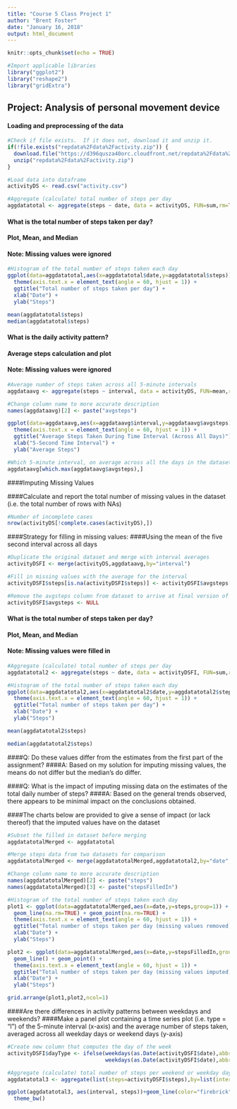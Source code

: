 ```yaml
---
title: "Course 5 Class Project 1"
author: "Brent Foster"
date: "January 16, 2018"
output: html_document
---
```


```r

knitr::opts_chunk$set(echo = TRUE)

#Import applicable libraries
library("ggplot2")
library("reshape2")
library("gridExtra")

```

## Project: Analysis of personal movement device

#### Loading and preprocessing of the data

```r

#Check if file exists.  If it does not, download it and unzip it.
if(!file.exists("repdata%2Fdata%2Factivity.zip")) {
  download.file("https://d396qusza40orc.cloudfront.net/repdata%2Fdata%2Factivity.zip","repdata%2Fdata%2Factivity.zip")
  unzip("repdata%2Fdata%2Factivity.zip")
}

#Load data into dataframe
activityDS <- read.csv("activity.csv")

#Aggregate (calculate) total number of steps per day
aggdatatotal <- aggregate(steps ~ date, data = activityDS, FUN=sum,rm=TRUE)

```

#### What is the total number of steps taken per day?
#### Plot, Mean, and Median
#### Note: Missing values were ignored

```r

#Histogram of the total number of steps taken each day
ggplot(data=aggdatatotal,aes(x=aggdatatotal$date,y=aggdatatotal$steps)) + geom_histogram(stat="identity") +
  theme(axis.text.x = element_text(angle = 60, hjust = 1)) +
  ggtitle("Total number of steps taken per day") + 
  xlab("Date") + 
  ylab("Steps")

mean(aggdatatotal$steps)
median(aggdatatotal$steps)

```

#### What is the daily activity pattern?
#### Average steps calculation and plot
#### Note: Missing values were ignored

```r

#Average number of steps taken across all 5-minute intervals
aggdataavg <- aggregate(steps ~ interval, data = activityDS, FUN=mean,rm=TRUE)

#Change column name to more accurate description
names(aggdataavg)[2] <- paste("avgsteps")

ggplot(data=aggdataavg,aes(x=aggdataavg$interval,y=aggdataavg$avgsteps)) + geom_line(stat="identity") +
  theme(axis.text.x = element_text(angle = 60, hjust = 1)) +
  ggtitle("Average Steps Taken During Time Interval (Across All Days)") + 
  xlab("5-Second Time Interval") + 
  ylab("Average Steps")

#Which 5-minute interval, on average across all the days in the dataset, contains the maximum number of steps?
aggdataavg[which.max(aggdataavg$avgsteps),]


```
####Imputing Missing Values

####Calculate and report the total number of missing values in the dataset (i.e. the total number of rows with NAs)

```r
#Number of incomplete cases
nrow(activityDS[!complete.cases(activityDS),])
```
####Strategy for filling in missing values:
####Using the mean of the five second interval across all days

```r
#Duplicate the original dataset and merge with interval averages
activityDSFI <- merge(activityDS,aggdataavg,by="interval")

#Fill in missing values with the average for the interval
activityDSFI$steps[is.na(activityDSFI$steps)] <- activityDSFI$avgsteps[is.na(activityDSFI$steps)]

#Remove the avgsteps column from dataset to arrive at final version of new dataset
activityDSFI$avgsteps <- NULL
```

#### What is the total number of steps taken per day?
#### Plot, Mean, and Median
#### Note: Missing values were filled in

```r
#Aggregate (calculate) total number of steps per day
aggdatatotal2 <- aggregate(steps ~ date, data = activityDSFI, FUN=sum,rm=TRUE)

#Histogram of the total number of steps taken each day
ggplot(data=aggdatatotal2,aes(x=aggdatatotal2$date,y=aggdatatotal2$steps)) + geom_histogram(stat="identity") +
  theme(axis.text.x = element_text(angle = 60, hjust = 1)) +
  ggtitle("Total number of steps taken per day") + 
  xlab("Date") + 
  ylab("Steps")

mean(aggdatatotal2$steps)

median(aggdatatotal2$steps)
```
####Q:  Do these values differ from the estimates from the first part of the assignment?
####A:  Based on my solution for imputing missing values, the means do not differ but the median's do differ.

####Q:  What is the impact of imputing missing data on the estimates of the total daily number of steps?
####A:  Based on the general trends observed, there appears to be minimal impact on the conclusions obtained.

####The charts below are provided to give a sense of impact (or lack thereof) that the imputed values have on the dataset

```r

#Subset the filled in dataset before merging
aggdatatotalMerged <- aggdatatotal

#Merge steps data from two datasets for comparison
aggdatatotalMerged <- merge(aggdatatotalMerged,aggdatatotal2,by="date",all=TRUE)

#Change column name to more accurate description
names(aggdatatotalMerged)[2] <- paste("steps")
names(aggdatatotalMerged)[3] <- paste("stepsFilledIn")

#Histogram of the total number of steps taken each day
plot1 <- ggplot(data=aggdatatotalMerged,aes(x=date,y=steps,group=1)) +
  geom_line(na.rm=TRUE) + geom_point(na.rm=TRUE) +
  theme(axis.text.x = element_text(angle = 60, hjust = 1)) +
  ggtitle("Total number of steps taken per day (missing values removed)") + 
  xlab("Date") + 
  ylab("Steps")

plot2 <- ggplot(data=aggdatatotalMerged,aes(x=date,y=stepsFilledIn,group=1)) + 
  geom_line() + geom_point() +
  theme(axis.text.x = element_text(angle = 60, hjust = 1)) +
  ggtitle("Total number of steps taken per day (missing values imputed)") + 
  xlab("Date") + 
  ylab("Steps")

grid.arrange(plot1,plot2,ncol=1)


```


####Are there differences in activity patterns between weekdays and weekends?
####Make a panel plot containing a time series plot (i.e. type = "l") of the 5-minute interval (x-axis) and the average number of steps taken, averaged across all weekday days or weekend days (y-axis)

```r
#Create new column that computes the day of the week
activityDSFI$dayType <- ifelse(weekdays(as.Date(activityDSFI$date),abbreviate=TRUE)=='Sat' |
                               weekdays(as.Date(activityDSFI$date),abbreviate=TRUE)=='Sun','weekend','weekday')

#Aggregate (calculate) total number of steps per weekend or weekday day
aggdatatotal3 <- aggregate(list(steps=activityDSFI$steps),by=list(interval=activityDSFI$interval,dayType=activityDSFI$dayType),FUN=mean,rm=TRUE)

ggplot(aggdatatotal3, aes(interval, steps))+geom_line(color="firebrick")+facet_wrap(~dayType,scales="free",nrow=2,ncol=1) +
  theme_bw()
```